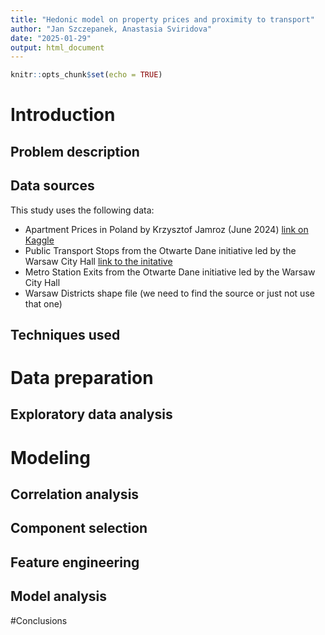 ```yaml
---
title: "Hedonic model on property prices and proximity to transport"
author: "Jan Szczepanek, Anastasia Sviridova"
date: "2025-01-29"
output: html_document
---
```


```r
knitr::opts_chunk$set(echo = TRUE)
```

# Introduction

## Problem description

## Data sources

This study uses the following data:

* Apartment Prices in Poland by Krzysztof Jamroz (June 2024) [link on Kaggle](https://www.kaggle.com/datasets/krzysztofjamroz/apartment-prices-in-poland/data)
* Public Transport Stops from the Otwarte Dane initiative led by the Warsaw City Hall [link to the initative](https://api.um.warszawa.pl/)
* Metro Station Exits from the Otwarte Dane initiative led by the Warsaw City Hall 
* Warsaw Districts shape file (we need to find the source or just not use that one)

## Techniques used

# Data preparation

## Exploratory data analysis

# Modeling

## Correlation analysis

## Component selection

## Feature engineering

## Model analysis

#Conclusions

